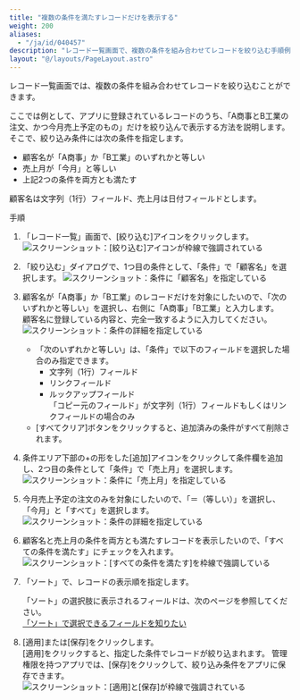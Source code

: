 ```yaml
---
title: "複数の条件を満たすレコードだけを表示する"
weight: 200
aliases:
  - "/ja/id/040457"
description: "レコード一覧画面で、複数の条件を組み合わせてレコードを絞り込む手順例を紹介します。"
layout: "@/layouts/PageLayout.astro"
---
```




レコード一覧画面では、複数の条件を組み合わせてレコードを絞り込むことができます。

ここでは例として、アプリに登録されているレコードのうち、「A商事とB工業の注文、かつ今月売上予定のもの」だけを絞り込んで表示する方法を説明します。   
そこで、絞り込み条件には次の条件を指定します。

* 顧客名が「A商事」か「B工業」のいずれかと等しい
* 売上月が「今月」と等しい  
* 上記2つの条件を両方とも満たす  

顧客名は文字列（1行）フィールド、売上月は日付フィールドとします。

<Heading id="app_collectdata_filter_multi_10">手順</Heading>

1. 「レコード一覧」画面で、[絞り込む]アイコンをクリックします。
   <Img src="/k/kintone/img-ja/filter_multi_img01.png" alt="スクリーンショット：[絞り込む]アイコンが枠線で強調されている" />

1. 「絞り込む」ダイアログで、1つ目の条件として、「条件」で「顧客名」を選択します。
   <Img src="/k/kintone/img-ja/filter_multi_img02.png" alt="スクリーンショット：条件に「顧客名」を指定している" />

1. 顧客名が「A商事」か「B工業」のレコードだけを対象にしたいので、「次のいずれかと等しい」を選択し、右側に「A商事」「B工業」と入力します。  
  顧客名に登録している内容と、完全一致するように入力してください。  
   <Img src="/k/kintone/img-ja/filter_multi_img03.png" alt="スクリーンショット：条件の詳細を指定している" />

   <Note>

   * 「次のいずれかと等しい」は、「条件」で以下のフィールドを選択した場合のみ指定できます。
     * 文字列（1行）フィールド
     * リンクフィールド
     * ルックアップフィールド  
       「コピー元のフィールド」が文字列（1行）フィールドもしくはリンクフィールドの場合のみ
   * [すべてクリア]ボタンをクリックすると、追加済みの条件がすべて削除されます。

   </Note>

1. 条件エリア下部の+の形をした[追加]アイコンをクリックして条件欄を追加し、2つ目の条件として「条件」で「売上月」を選択します。
   <Img src="/k/kintone/img-ja/filter_multi_img04.png" alt="スクリーンショット：条件に「売上月」を指定している" />

1. 今月売上予定の注文のみを対象にしたいので、「＝（等しい）」を選択し、「今月」と「すべて」を選択します。
   <Img src="/k/kintone/img-ja/filter_multi_img05.png" alt="スクリーンショット：条件の詳細を指定している" />

1. 顧客名と売上月の条件を両方とも満たすレコードを表示したいので、「すべての条件を満たす」にチェックを入れます。  
   <Img src="/k/kintone/img-ja/filter_multi_img06.png" alt="スクリーンショット：[すべての条件を満たす]を枠線で強調している" />

1. 「ソート」で、レコードの表示順を指定します。

   <Note>

   「ソート」の選択肢に表示されるフィールドは、次のページを参照してください。  
   [「ソート」で選択できるフィールドを知りたい](/k/ja/id/040225.html)

   </Note>

1. [適用]または[保存]をクリックします。  
  [適用]をクリックすると、指定した条件でレコードが絞り込まれます。
  管理権限を持つアプリでは、[保存]をクリックして、絞り込み条件をアプリに保存できます。
   <Img src="/k/kintone/img-ja/filter_multi_img07.png" alt="スクリーンショット：[適用]と[保存]が枠線で強調されている" />
